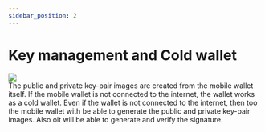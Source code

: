 ```yaml
---
sidebar_position: 2
---
```

# Key management and Cold wallet
<div className="max-w-xl mx-auto min-h-fit"
>
  <div className="text-center">
    <img src="/img/cold-wallet-wide.svg" />
  </div>
    The public and private key-pair images are created from the mobile wallet itself. If the mobile wallet is not connected to the internet, the wallet works as a cold wallet. Even if the wallet is not connected to the internet, then too the mobile wallet with be able to generate the public and private key-pair images. Also oit will be able to generate and verify the signature.

</div>

